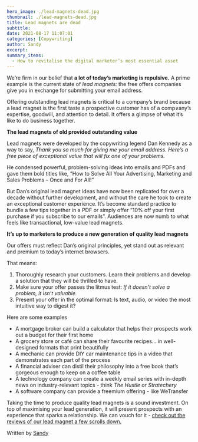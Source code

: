 ```yaml
---
hero_image: ./lead-magnets-dead.jpg
thumbnail: ./lead-magnets-dead.jpg
title: Lead magnets are dead
subtitle:
date: 2021-08-17 11:07:01
categories: [Copywriting]
author: Sandy
excerpt:
summary_items:
  - How to revitalise the digital marketer’s most essential asset
---
```


We’re firm in our belief that **a lot of today’s marketing is repulsive.** A prime example is the current state of _lead magnets:_ the free offers companies give you in exchange for submitting your email address.

Offering outstanding lead magnets is critical to a company’s brand because a lead magnet is the first taste a prospective customer has of a comp≠any’s expertise, goodwill, and attention to detail. It offers a glimpse of what it’s like to do business together.

**The lead magnets of old provided outstanding value**

Lead magnets were developed by the copywriting legend Dan Kennedy as a way to say, _Thank you so much for giving me your email address. Here’s a free piece of exceptional value that will fix one of your problems._

He condensed powerful, problem-solving ideas into emails and PDFs and gave them bold titles like, “How to Solve All Your Advertising, Marketing and Sales Problems – Once and For All!”

But Dan’s original lead magnet ideas have now been replicated for over a decade without further development, and without the care he took to create an exceptional customer experience. It’s become standard practice to bundle a few tips together in a PDF or simply offer “10% off your first purchase if you subscribe to our emails”. Audiences are now numb to what feels like transactional, low-value lead magnets.

**It’s up to marketers to produce a new generation of quality lead magnets**

Our offers must reflect Dan’s original principles, yet stand out as relevant and premium to today’s internet browsers.

That means:

1. Thoroughly research your customers. Learn their problems and develop a solution that they will be thrilled to have.
2. Make sure your offer passes the litmus test: _If it doesn’t solve a problem, it isn’t valuable._
3. Present your offer in the optimal format: Is text, audio, or video the most intuitive way to digest it?

Here are some examples

- A mortgage broker can build a calculator that helps their prospects work out a budget for their first home
- A grocery store or café can share their favourite recipes… in well-designed formats that print beautifully
- A mechanic can provide DIY car maintenance tips in a video that demonstrates each part of the process
- A financial adviser can distil their philosophy into a free book that’s gorgeous enough to keep on a coffee table
- A technology company can create a weekly email series with in-depth news on industry-relevant topics - think _The Hustle or Stratechery_
- A software company can provide a freemium offering - like WeTransfer

Taking the time to produce quality lead magnets is a sound investment. On top of maximising your lead generation, it will present prospects with an experience that sparks a relationship. We can vouch for it - [check out the reviews of our lead magnet a few scrolls down.](https://double-agency.com/sign-up)

Written by [Sandy](https://www.linkedin.com/in/sandy-radburnd/)
